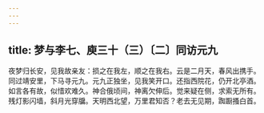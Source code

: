 ```yaml
---
---
---
```

title: 梦与李七、庾三十（三）〔二〕同访元九
---



夜梦归长安，见我故亲友：损之在我左，顺之在我右。云是二月天，春风出携手。同过靖安里，下马寻元九。元九正独坐，见我笑开口。还指西院花，仍开北亭酒。如言各有故，似惜欢难久。神合俄顷间，神离欠伸后。觉来疑在侧，求索无所有。残灯影闪墙，斜月光穿牖。天明西北望，万里君知否？老去无见期，踟蹰搔白首。